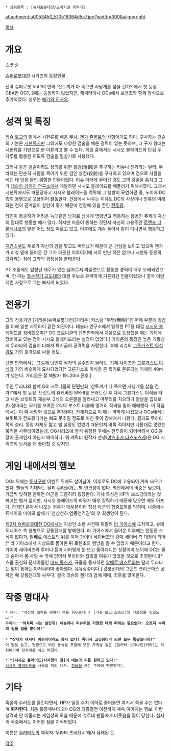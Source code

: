  * 상위항목 : [슈퍼로봇대전/오리지널 캐릭터]
attachment:a0053450_510518364d5a7.jpg?width=300&align=right

[[목차]]

= 개요 =

ムラタ

[[슈퍼로봇대전]] 시리즈의 등장인물.

전격 슈퍼로봇 Vol.1의 만화 '산토끼가 다 죽으면 사냥개를 삶을 건가?'에서 첫 등장. GBA판 OG1, 2에는 등장하지 않았지만, 캐릭터이나 OGs에서 로렌초와 함께 정식으로 추가되었다. 성우는 [[에가와 히사오]].

= 성격 및 특징 =

[[리슈 토고]]의 밑에서 시현류를 배운 무사. [[젠가 존볼트]]의 사형이기도 하다. 구사하는 검술의 기본은 [[시현류]]지만 그외에도 다양한 검술을 배운 경력이 있는 듯하며, 그 구사 형태는 시현류를 기반으로 한 아류라고 볼 수 있다. 게임 중에서는 시시오 블레이드와 단검 두 자루를 활용한 이도류 검술을 필살기로 사용했다.

그러나 같은 검술이라도 정의를 위한 활검(活劍)을 추구하는 리슈나 젠가와는 달리, 무라타는 단순히 사람을 죽이기 위한 검인 살검(殺劍)을 구사하고 있으며 검으로 사람을 베는 데 맛을 들인 위험한 인물이었다. 리슈 아래에 들어간 것도 그의 검술을 훔치고 그가 [[테슬라 라이히 연구소]]에서 개발하던 시시오 블레이드를 빼돌리기 위해서였다. 그래서 시현류에서도 파문당하고 시시오 블레이드를 먹튀해 그 행방이 묘연하던 중, 노이에 DC 측의 용병으로 고용되어 활동한다. 전장에서 싸우는 이유도 DC의 사상이나 인류의 미래와는 전혀 관계없이 살인이 좋기 때문에 전장에 있을 뿐인 [[전투광]].

타인이 통솔하기 어려운 늑대같은 남자로 남에게 명령받고 행동하는 용병인 주제에 자신의 맘대로 행동할 때가 많다. 하지만 마음이 통하는 것인지 자신의 고용주인 [[로렌초 디 몬테냐코]]의 말은 어느 정도 따르고 있고, 이후에도 계속 둘이서 같이 다니면서 행동하고 있다.

[[지간스쿠도]] 두로가 자신의 검을 맞고도 버텨냈기 때문에 큰 관심을 보이고 있으며 젠가가 리슈 밑에 들어온 건 그가 파문된 이후이기에 서로 만난 적은 없으나 시현류 동문의 강자라는 점에 그와의 경쟁심을 불태운다. 

PT 조종에도 엄청난 재주가 있는 남자로서 파일럿으로 활동한 경력이 매우 오래되었으며, 한 때는 [[특수전기 교도대]]의 대원 후보로 유력하게 거론되던 인물이었으나 결국 이런저런 사정으로 그는 빠지게 되었다. 

= 전용기 =

그의 전용기인 [가리온(슈퍼로봇대전)|가리온] 커스텀 "무명(無明)"은 어깨 부분에 장갑을 더해 일본 사무라이 같은 외관이다. 테슬라 연구소에서 탈취한 PT용 대검 [[시시오 블레이드]]를 장비했으며[* OG 크로니클의 단편만화에서 처음으로 등장했을 때는 기체에 장비하고 있는 검이 시시오 블레이드라는 설정이 없었다.] 가리온의 특징인 높은 기동성에 무라타의 검술이 더해져 특기급의 공격력을 자랑한다. 후에 리슈의 [[그룬가스트 영식]]과도 거의 호각으로 싸울 정도.

단편 만화에서는 그림체 탓인지 작가의 실수인지 몰라도, 기체 사이즈가 [[그룬가스트 이식]]과 거의 비슷하게 묘사되었다[* 그룬가스트 이식은 준 특기로 분류되는 기체라 40m가 넘는다. 가리온은 잘 해봤자 19~20m 전후.].

주인 무라타와 함께 OG 크로니클의 단편만화 '산토끼가 다 죽으면 사냥개를 삶을 건가?'에서 첫 등장. 브릿트의 휴케바인 MK-II를 쓰러트린 후 다시 그룬가스트 이식을 타고 나온 브릿트와 재승부. 2식의 오른팔을 잘라내고 마무리를 지으려다 칼날을 입으로(!) 잡아내는 묘기를 보여준 2식의 부스트 너클에 영거리 직격을 맞아 패배했다. 이 작품에서는 이 때 사망한 것으로 추정된다. 전체적으로 이 때는 약하게 나왔으나 OGs에서는 브릿트가 건드렸다가는 뼈도 못추릴 정도로 미친 듯이 강해져서 나왔다. 결과도 무라타 쪽의 승리. 등장 자체도 짧고 별 설정도 없었기 때문인지 비록 적이지만 나름대로 멋있는 묵직한 사무라이였는데, OG시리즈에 정식 등장한 후에는 전투광이 되어버려서 OG 등장이 출세인지 아닌지 애매하다. 뭐 캐릭터 원작자 선생([[야츠후사 타츠노스케]])은 OG 시리즈의 묘사를 더 좋아할 것 같지만.

= 게임 내에서의 행보 =

OGs 뒤에는 [[토사구팽]] 이벤트 뒤에도 살아남아, 이후로도 DC에 고용되어 계속 싸우고 있다. 팬들의 기대와는 달리 [[수라]]들과는 별 연관성이 없다. 외전에서의 비중은 낮으며, 가끔씩 잊혀질 만하면 아군을 괴롭히러 등장한다. 기체 특성은 HP가 보스급이라는 것 빼고는 별거 없지만, 시시오 블레이드의 파워가 매우 강력하기 때문에 맞으면 매우 아프다. 하지만 혼자서 나오는 경우가 대부분이라 항상 아군의 집중포화를 당하며, 나중에는 류세이와 마이의 합체기 '천상천하 염동연격권'의 첫 희생양이 된다.

[[제2차 슈퍼로봇대전 OG]]에서는 지상인 소환 사건때 휘말려 [[라 기아스]]에 도착하고, 슈테도니어스 측 용병으로 강룡전대를 방해한다. 라 기아스에서 돌아온 이후에는 한동안 소식이 없다가, [[알베로 에스트]]의 뒤를 이어 [[가이아 세이버즈]]의 감마 세이버 측 대장이 되어[* 라 기아스에서 지상으로 돌아온 뒤 로렌초의 행방을 알 수 없었기 때문이라고 한다. 가이아 세이버즈와 루이나 등이 시퍼렇게 눈 뜨고 돌아다니는 상황이라 노이에 DC는 몰래 숨어서 몸 사릴 수 밖에 없어서 무라타와 접촉할 여유가 없었을 것으로 추정된다.][* 스쿨 출신의 문제아들인 [[매드 독스]]가, 규율을 중시하던 [[알베로 에스트]]와는 달리 무라타는 말이 통하는 아저씨라며 좋아했다. 유유상종이다.] 강룡전대의 그랜드 크리스마스 공략전 때 강룡전대와 싸우다, 결국 리슈와 젠가의 검에 패배, 최후를 맞이한다.

= 작중 명대사 =

 * 젠가: "자신의 쾌락을 위해서 검을 휘두르다니! [리슈 토고|스승님]의 가르침을 잊었느냐!" 
 무라타: '''"어차피 나는 살인귀! 네놈이나 리슈처럼 거창한 대의 따위는 필요없다! 오로지 수라의 길을 걸을 뿐이야!"'''
 
 * '''"상대가 여자나 어린아이라도 용서 없다! 죽어서 고깃덩이가 되면 모두 똑같으니까!"'''
 이 말을 듣고, 전쟁으로 어린 동생을 포함해 모든 가족을 잃은 [릴카라 보그나인|카라]는 악취미라며 진저리를 치고 따졌다.

 * '''"[시시오 블레이드|사자왕의 검]이 네놈의 피를 원하고 있다!"'''
 [[시시오 블레이드]]를 사용할 때의 대사. [[장물]]을 쓰는 주제에 뻔뻔하기는.

= 기타 =
죽음과 수라도를 즐긴다면서, HP가 일정 수치 이하로 줄어들면 여기서 죽을 수는 없다며 '''퇴각한다.''' 처음 등장때부터 2차 OG의 최종결전 이전까지 계속 이어지는 행보. 이런 성격과 안 어울리는 게임상의 모습 때문에 슈로대 팬들에게 비웃음을 많이 당한다. 심지어 작중에서도 이러한 점을 지적되었다.

이름은 [[무라타도]]의 제작자 '무라타 츠네요시'에서 유래된 듯.

[[각주]]
